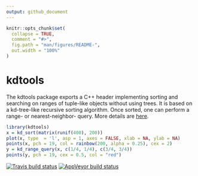 ```yaml
---
output: github_document
---
```


<!-- README.md is generated from README.Rmd. Please edit that file -->

```r
knitr::opts_chunk$set(
  collapse = TRUE,
  comment = "#>",
  fig.path = "man/figures/README-",
  out.width = "100%"
)
```
# kdtools

The kdtools package exports a C++ header implementing sorting and searching on ranges of tuple-like objects without using trees. It is based on a kd-tree-like recursive sorting algorithm. Once sorted, one can perform a range- or nearest-neighbor- query. More details are [here](https://thk686.github.io/kdtools/).

```r
library(kdtools)
x = kd_sort(matrix(runif(400), 200))
plot(x, type  = 'l', asp = 1, axes = FALSE, xlab = NA, ylab = NA)
points(x, pch = 19, col = rainbow(200, alpha = 0.25), cex = 2)
y = kd_range_query(x, c(1/4, 1/4), c(3/4, 3/4))
points(y, pch = 19, cex = 0.5, col = "red")
```

[![Travis build status](https://travis-ci.org/thk686/kdtools.svg?branch=master)](https://travis-ci.org/thk686/kdtools) [![AppVeyor build status](https://ci.appveyor.com/api/projects/status/github/thk686/kdtools?branch=master&svg=true)](https://ci.appveyor.com/project/thk686/kdtools) 
